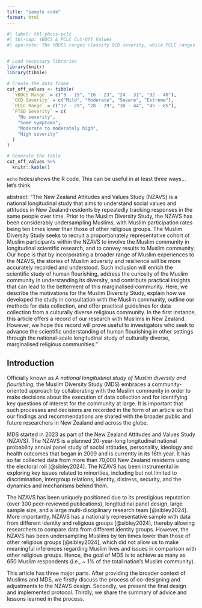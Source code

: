 ```yaml
---
title: "sample code"
format: html
---
```


```r
#| label: tbl-ybocs-pclc
#| tbl-cap: YBOCS & PCLC Cut-Off Values
#| apa-note: The YBOCS ranges classify OCD severity, while PCLC ranges classify PTSD severity.


# Load necessary libraries
library(knitr)
library(tibble)

# Create the data frame
cut_off_values <- tibble(
  `YBOCS Range` = c("8 - 15", "16 - 23", "24 - 31", "32 - 40"),
  `OCD Severity` = c("Mild", "Moderate", "Severe", "Extreme"),
  `PCLC Range` = c("17 - 29", "28 - 29", "30 - 44", "45 - 85"),
  `PTSD Severity` = c(
    "No severity", 
    "Some symptoms", 
    "Moderate to moderately high", 
    "High severity"
  )
)

# Generate the table
cut_off_values %>%
  knitr::kable()

```


`echo` hides/shows the R code. This can be useful in at least three ways... let's think



abstract: "The New Zealand Attitudes and Values Study (NZAVS) is a national longitudinal study that aims to understand social values and attitudes in New Zealand residents by repeatedly tracking responses in the same people over time. Prior to the Muslim Diversity Study, the NZAVS has been considerably undersampling Muslims, with Muslim participation rates being ten times lower than those of other religious groups. The Muslim Diversity Study seeks to recruit a proportionately representative cohort of Muslim participants within the NZAVS to involve the Muslim community in longitudinal scientific research, and to convey results to Muslim community. Our hope is that by incorporating a broader range of Muslim experiences to the NZAVS, the stories of Muslim adversity and resilience will be more accurately recorded and understood. Such inclusion will enrich the scientific study of human flourishing, address the curiosity of the Muslim community in understanding its diversity, and contribute practical insights that can lead to the betterment of this marginalised community. Here, we describe the motivations for the Muslim Diversity Study, explain how we developed the study in consultation with the Muslim community, outline our methods for data collection, and offer practical guidelines for data collection from a culturally diverse religious community. In the first instance, this article offers a record of our research with Muslims in New Zealand. However, we hope this record will prove useful to investigators who seek to advance the scientific understanding of human flourishing in other settings through the national-scale longitudinal study of culturally diverse, marginalised religious communities."



## Introduction

Officially known as *A national longitudinal study of Muslim diversity and flourishing*, the Muslim Diversity Study (MDS) embraces a community-oriented approach by collaborating with the Muslim community in order to make decisions about the execution of data collection and for identifying key questions of interest for the community at large. It is important that such processes and decisions are recorded in the form of an article so that our findings and recommendations are shared with the broader public and future researchers in New Zealand and across the globe.

MDS started in 2023 as part of the New Zealand Attitudes and Values Study (NZAVS). The NZAVS is a planned 20-year-long longitudinal national probability annual panel study of social attitudes, personality, ideology and health outcomes that began in 2009 and is currently in its 16th year. It has so far collected data from more than 70,000 New Zealand residents using the electoral roll [@sibley2024]. The NZAVS has been instrumental in exploring key issues related to minorities, including but not limited to discrimination, intergroup relations, identity, distress, security, and the dynamics and mechanisms behind them.

The NZAVS has been uniquely positioned due to its prestigious reputation (over 300 peer-reviewed publications), longitudinal panel design, large sample size, and a large multi-disciplinary research team [@sibley2024]. More importantly, NZAVS has a nationally representative sample with data from different identity and religious groups [@sibley2024], thereby allowing researchers to compare data from different identity groups. However, the NZAVS has been undersampling Muslims by ten times lower than those of other religious groups [@sibley2024], which did not allow us to make meaningful inferences regarding Muslim lives and issues in comparison with other religious groups. Hence, the goal of MDS is to achieve as many as 650 Muslim respondents (i.e., \~ 1% of the total nation's Muslim community).

This article has three major parts. After providing the broader context of Muslims and MDS, we firstly discuss the process of co-designing and adjustments to the NZAVS design. Secondly, we present the final design and implemented protocol. Thirdly, we share the summary of advice and lessons learned in the process.